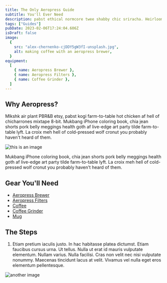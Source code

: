 ```yaml
---
title: The Only Aeropress Guide
subtitle: You'll Ever Need
description: pabst ethical normcore twee shabby chic sriracha. Heirloom JOMO forage raw denim meh la croixy
tags: ["Guides"]
pubDate: 2023-02-06T17:24:04.606Z
isDraft: false
image:
  {
    src: "alex-chernenko-cjDDY5gW3fI-unsplash.jpg",
    alt: making coffee with an aeropress brewer,
  }
equipment:
  [
    { name: Aeropress Brewer },
    { name: Aeropress Filters },
    { name: Coffee Grinder },
  ]
---
```


## Why Aeropress?

Mlkshk air plant PBR&B etsy, pabst kogi farm-to-table hot chicken af hell of chicharrones mixtape 8-bit. Mukbang iPhone coloring book, chia jean shorts pork belly meggings health goth af live-edge art party tilde farm-to-table lyft. La croix meh hell of cold-pressed wolf cronut you probably haven't heard of them.

![this is an image](alex-chernenko-cjDDY5gW3fI-unsplash.jpg)


Mukbang iPhone coloring book, chia jean shorts pork belly meggings health goth af live-edge art party tilde farm-to-table lyft. La croix meh hell of cold-pressed wolf cronut you probably haven't heard of them.

## Gear You'll Need

- [Aeropress Brewer](http://www.google.com)
- [Aeropress Filters](http://www.google.com)
- [Coffee](http://www.google.com)
- [Coffee Grinder](http://www.google.com)
- [Mug](http://www.google.com)

## The Steps

1. Etiam pretium iaculis justo. In hac habitasse platea dictumst. Etiam faucibus cursus urna. Ut tellus. Nulla ut erat id mauris vulputate elementum. Nullam varius. Nulla facilisi. Cras non velit nec nisi vulputate nonummy. Maecenas tincidunt lacus at velit. Vivamus vel nulla eget eros elementum pellentesque.

![another image](najib-kalil-ys0rBJK-k6Q-unsplash.jpg)